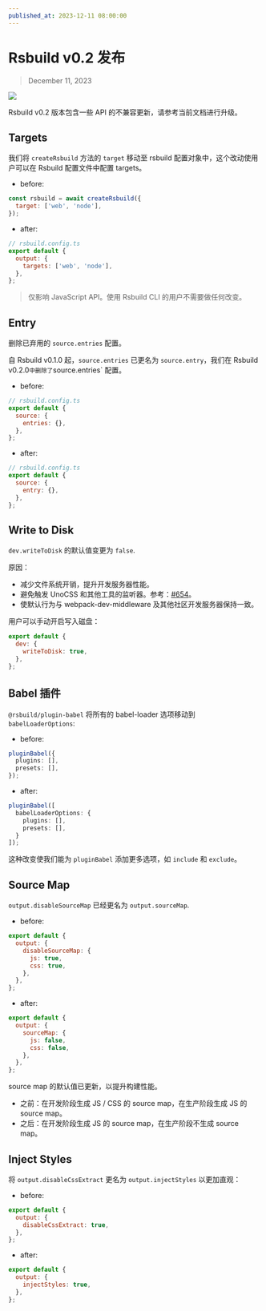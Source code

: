 ```yaml
---
published_at: 2023-12-11 08:00:00
---
```


# Rsbuild v0.2 发布

> December 11, 2023

![](https://assets.rspack.dev/rsbuild/rsbuild-banner-v0-2.png)

Rsbuild v0.2 版本包含一些 API 的不兼容更新，请参考当前文档进行升级。

## Targets

我们将 `createRsbuild` 方法的 `target` 移动至 rsbuild 配置对象中，这个改动使用户可以在 Rsbuild 配置文件中配置 targets。

- before:

```js
const rsbuild = await createRsbuild({
  target: ['web', 'node'],
});
```

- after:

```js
// rsbuild.config.ts
export default {
  output: {
    targets: ['web', 'node'],
  },
};
```

> 仅影响 JavaScript API。使用 Rsbuild CLI 的用户不需要做任何改变。

## Entry

删除已弃用的 `source.entries` 配置。

自 Rsbuild v0.1.0 起，`source.entries` 已更名为 `source.entry`，我们在 Rsbuild v0.2.0`中删除了`source.entries` 配置。

- before:

```js
// rsbuild.config.ts
export default {
  source: {
    entries: {},
  },
};
```

- after:

```js
// rsbuild.config.ts
export default {
  source: {
    entry: {},
  },
};
```

## Write to Disk

`dev.writeToDisk` 的默认值变更为 `false`.

原因：

- 减少文件系统开销，提升开发服务器性能。
- 避免触发 UnoCSS 和其他工具的监听器。参考：[#654](https://github.com/web-infra-dev/rsbuild/issues/654)。
- 使默认行为与 webpack-dev-middleware 及其他社区开发服务器保持一致。

用户可以手动开启写入磁盘：

```js
export default {
  dev: {
    writeToDisk: true,
  },
};
```

## Babel 插件

`@rsbuild/plugin-babel` 将所有的 babel-loader 选项移动到 `babelLoaderOptions`:

- before:

```ts
pluginBabel({
  plugins: [],
  presets: [],
});
```

- after:

```ts
pluginBabel([
  babelLoaderOptions: {
    plugins: [],
    presets: [],
  }
]);
```

这种改变使我们能为 `pluginBabel` 添加更多选项，如 `include` 和 `exclude`。

## Source Map

`output.disableSourceMap` 已经更名为 `output.sourceMap`.

- before:

```js
export default {
  output: {
    disableSourceMap: {
      js: true,
      css: true,
    },
  },
};
```

- after:

```js
export default {
  output: {
    sourceMap: {
      js: false,
      css: false,
    },
  },
};
```

source map 的默认值已更新，以提升构建性能。

- 之前：在开发阶段生成 JS / CSS 的 source map，在生产阶段生成 JS 的 source map。
- 之后：在开发阶段生成 JS 的 source map，在生产阶段不生成 source map。

## Inject Styles

将 `output.disableCssExtract` 更名为 `output.injectStyles` 以更加直观：

- before:

```js
export default {
  output: {
    disableCssExtract: true,
  },
};
```

- after:

```js
export default {
  output: {
    injectStyles: true,
  },
};
```
